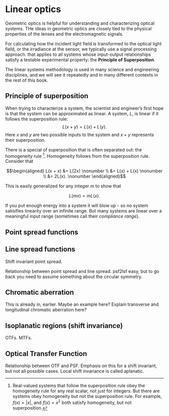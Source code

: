 # Linear optics {#sec-optics-linear}
Geometric optics is helpful for understanding and characterizing optical systems.  THe ideas in geometric optics are closely tied to the physical properties of the lenses and the electromagnetic signals.

For calculating how the incident light field is transformed to the optical light field, or the irradiance at the sensor, we typically use a signal processing approach. that applies to all systems whose input-output relationships satisfy a testable experimental property: the **Principle of Superposition**. 

The linear systems methodology is used in  many science and engineering disciplines, and we will see it repeatedly and in many different contexts in the rest of this book.  

## Principle of superposition
When trying to characterize a system, the scientist and engineer's first hope is that the system can be approximated as linear. A system, $L$, is linear if it follows the superposition rule: $$L(x + y) = L(x) + L(y).$$ Here $x$ and $y$ are two possible inputs to the system and $x+y$ represents their superposition. 

There is a special of superposition that is often separated out: the homogeneity rule [^optics-linearity].  Homogeneity follows from the superposition rule. Consider that

$$\begin{aligned}
L(x + x) &= L(2x) \nonumber  \\ 
&= L(x) + L(x) \nonumber \\
&= 2L(x). \nonumber
\end{aligned}$$

This is easily generalized for any integer $m$ to show that

$$L(m x) = m  L(x).$$

If you put enough energy into a system it will blow up - so no system satisifies linearity over an infinite range. But many systems are linear over a meaningful input range (sometimes call their *compliance range*).

[^optics-linearity]: Real-valued systems that follow the superposition rule obey the homogeneity rule for any real scalar, not just for integers. But there are systems obey homogeneity but not the superposition rule. For example, $f(x) = \lvert x \rvert$, and $f(x) = x^2$ both satisfy homogeneity, but not superposition.

## Point spread functions

## Line spread functions

Shift invariant point spread.

Relationship between point spread and line spread. psf2lsf easy, but to go back you need to assume something about the circular symmetry.

## Chromatic aberration

This is already in, earlier.  Maybe an example here? Explain transverse and longitudinal chromatic aberration here? 

## Isoplanatic regions (shift invariance)
OTFs.  MTFs.

## Optical Transfer Function

Relationship between OTF and PSF. Emphasis on this for a shift invariant, but not all possible cases. Local shift invariance is called aplanatic.




